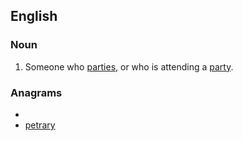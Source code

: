 ==English==
{{rft}}
===Noun===
{{en-noun}}

# Someone who [[parties]], or who is attending a [[party]].

===Anagrams===
* {{alphagram|aeprrty}}
* [[petrary#English|petrary]]